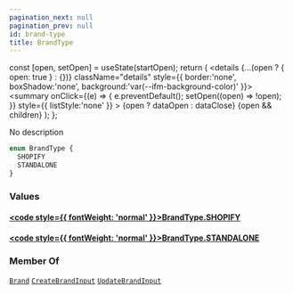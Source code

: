 ```yaml
---
pagination_next: null
pagination_prev: null
id: brand-type
title: BrandType
---
```









  const [open, setOpen] = useState(startOpen);
  return (
    <details {...(open ? { open: true } : {})} className="details" style={{ border:'none', boxShadow:'none', background:'var(--ifm-background-color)' }}>
      <summary
        onClick={(e) => {
          e.preventDefault();
          setOpen((open) => !open);
        }}
        style={{ listStyle:'none' }}
      >
      {open ? dataOpen : dataClose}
      </summary>
      {open && children}
    </details>
  );
};








No description


```graphql
enum BrandType {
  SHOPIFY
  STANDALONE
}
```




### Values

#### [<code style={{ fontWeight: 'normal' }}>BrandType.<b>SHOPIFY</b></code>](#)  
> 
> 
> 
> 

#### [<code style={{ fontWeight: 'normal' }}>BrandType.<b>STANDALONE</b></code>](#)  
> 
> 
> 
> 





### Member Of

[`Brand`](/types/objects/brand)  <Badge class="badge badge--secondary" text="object"/><Bullet />[`CreateBrandInput`](/types/inputs/create-brand-input)  <Badge class="badge badge--secondary" text="input"/><Bullet />[`UpdateBrandInput`](/types/inputs/update-brand-input)  <Badge class="badge badge--secondary" text="input"/>

